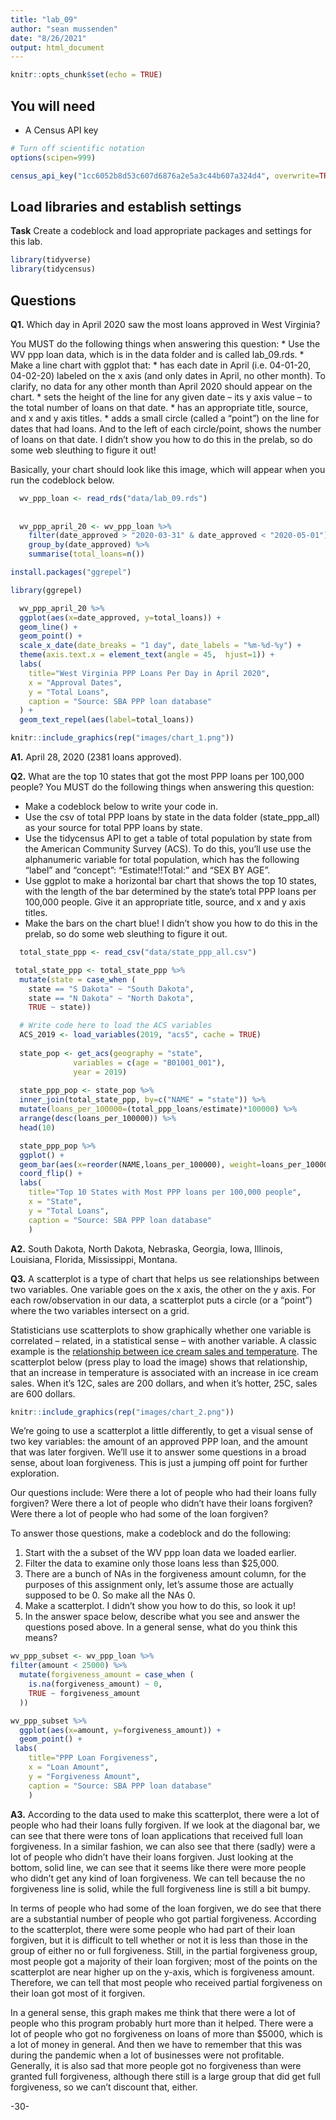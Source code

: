 ```yaml
---
title: "lab_09"
author: "sean mussenden"
date: "8/26/2021"
output: html_document
---
```


```r
knitr::opts_chunk$set(echo = TRUE)
```

## You will need

* A Census API key

```r
# Turn off scientific notation
options(scipen=999)
```

```r
census_api_key("1cc6052b8d53c607d6876a2e5a3c44b607a324d4", overwrite=TRUE)
```

## Load libraries and establish settings

**Task** Create a codeblock and load appropriate packages and settings for this lab.

```r
library(tidyverse)
library(tidycensus)
```

## Questions

**Q1.** Which day in April 2020 saw the most loans approved in West Virginia? 

You MUST do the following things when answering this question:
* Use the WV ppp loan data, which is in the data folder and is called lab_09.rds.
* Make a line chart with ggplot that:
  * has each date in April (i.e. 04-01-20, 04-02-20) labeled on the x axis (and only dates in April, no other month). To clarify, no data for any other month than April 2020 should appear on the chart. 
  * sets the height of the line for any given date -- its y axis value -- to the total number of loans on that date.
  * has an appropriate title, source, and x and y axis titles. 
  * adds a small circle (called a "point") on the line for dates that had loans. And to the left of each circle/point, shows the number of loans on that date.  I didn't show you how to do this in the prelab, so do some web sleuthing to figure it out! 

Basically, your chart should look like this image, which will appear when you run the codeblock below. 

```r
  wv_ppp_loan <- read_rds("data/lab_09.rds")
  
  
  wv_ppp_april_20 <- wv_ppp_loan %>%
    filter(date_approved > "2020-03-31" & date_approved < "2020-05-01") %>%
    group_by(date_approved) %>%
    summarise(total_loans=n())

```

```r
install.packages("ggrepel")
```

```r
library(ggrepel)
```


```r
  wv_ppp_april_20 %>%
  ggplot(aes(x=date_approved, y=total_loans)) + 
  geom_line() +
  geom_point() +
  scale_x_date(date_breaks = "1 day", date_labels = "%m-%d-%y") +
  theme(axis.text.x = element_text(angle = 45,  hjust=1)) +
  labs(
    title="West Virginia PPP Loans Per Day in April 2020",
    x = "Approval Dates",
    y = "Total Loans",
    caption = "Source: SBA PPP loan database"
  ) +
  geom_text_repel(aes(label=total_loans))
```



```r
knitr::include_graphics(rep("images/chart_1.png"))
```
**A1.** April 28, 2020 (2381 loans approved).

**Q2.** What are the top 10 states that got the most PPP loans per 100,000 people? You MUST do the following things when answering this question:

* Make a codeblock below to write your code in.
* Use the csv of total PPP loans by state in the data folder (state_ppp_all) as your source for total PPP loans by state.  
* Use the tidycensus API to get a table of total population by state from the American Community Survey (ACS). To do this, you'll use use the alphanumeric variable for total population, which has the following "label" and "concept": "Estimate!!Total:" and "SEX BY AGE".  
* Use ggplot to make a horizontal bar chart that shows the top 10 states, with the length of the bar determined by the state's total PPP loans per 100,000 people. Give it an appropriate title, source, and x and y axis titles. 
* Make the bars on the chart blue! I didn't show you how to do this in the prelab, so do some web sleuthing to figure it out.  

```r
  total_state_ppp <- read_csv("data/state_ppp_all.csv")

 total_state_ppp <- total_state_ppp %>%
  mutate(state = case_when (
    state == "S Dakota" ~ "South Dakota",
    state == "N Dakota" ~ "North Dakota",
    TRUE ~ state))

  # Write code here to load the ACS variables
  ACS_2019 <- load_variables(2019, "acs5", cache = TRUE)
  
  state_pop <- get_acs(geography = "state",
              variables = c(age = "B01001_001"),
              year = 2019)
  
  state_ppp_pop <- state_pop %>%
  inner_join(total_state_ppp, by=c("NAME" = "state")) %>%
  mutate(loans_per_100000=(total_ppp_loans/estimate)*100000) %>%
  arrange(desc(loans_per_100000)) %>%
  head(10)

  state_ppp_pop %>%
  ggplot() +
  geom_bar(aes(x=reorder(NAME,loans_per_100000), weight=loans_per_100000), fill="Blue") +
  coord_flip() +
  labs(
    title="Top 10 States with Most PPP loans per 100,000 people",
    x = "State",
    y = "Total Loans",
    caption = "Source: SBA PPP loan database"
    ) 
```

**A2.** South Dakota, North Dakota, Nebraska, Georgia, Iowa, Illinois, Louisiana, Florida, Mississippi, Montana.

**Q3.**  A scatterplot is a type of chart that helps us see relationships between two variables. One variable goes on the x axis, the other on the y axis.  For each row/observation in our data, a scatterplot puts a circle (or a "point") where the two variables intersect on a grid. 

Statisticians use scatterplots to show graphically whether one variable is correlated -- related, in a statistical sense -- with another variable.  A classic example is the [relationship between ice cream sales and temperature](https://www.mathsisfun.com/data/scatter-xy-plots.html).  The scatterplot below (press play to load the image) shows that relationship, that an increase in temperature is associated with an increase in ice cream sales. When it's 12C, sales are 200 dollars, and when it's hotter, 25C, sales are 600 dollars.

```r
knitr::include_graphics(rep("images/chart_2.png"))
```

We're going to use a scatterplot a little differently, to get a visual sense of two key variables: the amount of an approved PPP loan, and the amount that was later forgiven. We'll use it to answer some questions in a broad sense, about loan forgiveness.  This is just a jumping off point for further exploration. 

Our questions include: Were there a lot of people who had their loans fully forgiven?  Were there a lot of people who didn't have their loans forgiven? Were there a lot of people who had some of the loan forgiven? 

To answer those questions, make a codeblock and do the following:

1. Start with the a subset of the WV ppp loan data we loaded earlier.
2. Filter the data to examine only those loans less than $25,000.
3. There are a bunch of NAs in the forgiveness amount column, for the purposes of this assignment only, let's assume those are actually supposed to be 0. So make all the NAs 0. 
4. Make a scatterplot. I didn't show you how to do this, so look it up! 
5. In the answer space below, describe what you see and answer the questions posed above.  In a general sense, what do you think this means?  

```r
wv_ppp_subset <- wv_ppp_loan %>%
filter(amount < 25000) %>%
  mutate(forgiveness_amount = case_when (
    is.na(forgiveness_amount) ~ 0,
    TRUE ~ forgiveness_amount
  ))

wv_ppp_subset %>%
  ggplot(aes(x=amount, y=forgiveness_amount)) + 
  geom_point() +
 labs(
    title="PPP Loan Forgiveness",
    x = "Loan Amount",
    y = "Forgiveness Amount",
    caption = "Source: SBA PPP loan database"
    ) 
```

**A3.**  According to the data used to make this scatterplot, there were a lot of people who had their loans fully forgiven. If we look at the diagonal bar, we can see that there were tons of loan applications that received full loan forgiveness. In a similar fashion, we can also see that there (sadly) were a lot of people who didn't have their loans forgiven. Just looking at the bottom, solid line, we can see that it seems like there were more people who didn't get any kind of loan forgiveness. We can tell because the no forgiveness line is solid, while the full forgiveness line is still a bit bumpy. 

In terms of people who had some of the loan forgiven, we do see that there are a substantial number of people who got partial forgiveness. According to the scatterplot, there were some people who had part of their loan forgiven, but it is difficult to tell whether or not it is less than those in the group of either no or full forgiveness. Still, in the partial forgiveness group, most people got a majority of their loan forgiven; most of the points on the scatterplot are near higher up on the y-axis, which is forgiveness amount. Therefore, we can tell that most people who received partial forgiveness on their loan got most of it forgiven. 

In a general sense, this graph makes me think that there were a lot of people who this program probably hurt more than it helped. There were a lot of people who got no forgiveness on loans of more than $5000, which is a lot of money in general. And then we have to remember that this was during the pandemic when a lot of businesses were not profitable. Generally, it is also sad that more people got no forgiveness than were granted full forgiveness, although there still is a large group that did get full forgiveness, so we can't discount that, either.


-30-
